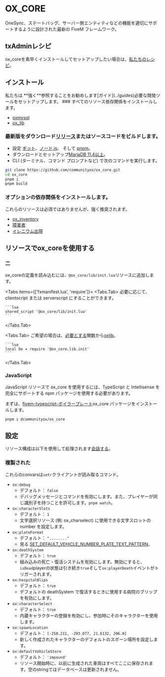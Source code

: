 
# OX_CORE

OneSync、ステートバッグ、サーバー側エンティティなどの機能を適切にサポートするように設計された最新の FiveM フレームワーク。

## txAdminレシピ

ox_coreを素早くインストールしてセットアップしたい場合は、[私たちのレシピ](https://github.com/communityox/txAdminRecipe)。

## インストール

<Callout type="info">
  私たちは
  **強く**参照することをお勧めします[ガイド](../guides)必要な開発ツールをセットアップします。
</Callout>

<Steps>
  ### すべてのリソース依存関係をインストールします。

- [oxmysql](../oxmysql)
- [ox_lib](../ox_lib/)

### 最新版をダウンロード[リリース](https://github.com/communityox/ox_core/releases/latest)またはソースコードをビルドします。

- 設定 [ギット](../guides/git)、[ノード.js](../guides/nodejs)、 そして [pnpm](../guides/pnpm)。
- ダウンロードとセットアップ[MariaDB 11.4以上](https://mariadb.com/downloads/community/community-server/)。
- CLI (ターミナル、コマンド プロンプトなど) で次のコマンドを実行します。

```bash
git clone https://github.com/communityox/ox_core.git
cd ox_core
pnpm i
pnpm build
```

### オプションの依存関係をインストールします。

これらのリソースは必須ではありませんが、強く推奨されます。

- [ox_inventory](../ox_inventory/)
- [障害者](https://github.com/project-error/npwd)
- [イレニウム出現](https://github.com/iLLeniumStudios/illenium-appearance/archive/refs/heads/main.zip)

</Steps>

## リソースでox_coreを使用する

### 二

ox_coreの定義を読み込むには、`@ox_core/lib/init.lua`リソースに追加します。

<Tabs items={['fxmanifest.lua', 'require']}>
  <Tabs.Tab>
    必要に応じて、clientscript または serverscript にすることができます。

    ```lua
    shared_script '@ox_core/lib/init.lua'
    ```

  </Tabs.Tab>

  <Tabs.Tab>
    ご希望の場合は、[必要とする](../ox_lib/Modules/Require/Shared)関数から[oxlib](../ox_lib)。

    ```lua
    local Ox = require '@ox_core.lib.init'
    ```

  </Tabs.Tab>
</Tabs>

### JavaScript

JavaScript リソースで ox_core を使用するには、TypeScript と Intellisense を完全にサポートする npm パッケージを使用する必要があります。

まずは、[fivem-typescript-ボイラープレート](https://github.com/communityox/fivem-typescript-boilerplate)ox_core パッケージをインストールします。

```bash
pnpm i @communityox/ox_core
```

## 設定

リソース構成は以下を使用して処理されます[会話する](https://docs.fivem.net/docs/scripting-reference/convars/)。

### 複製された

これらのconvarsは`setr`クライアントが読み取るコマンド。

- `ox:debug`
  - デフォルト： `false`
  - デバッグメッセージとコマンドを有効にします。また、プレイヤーが同じ識別子を持つことを許可します。`pnpm watch`。
- `ox:characterSlots`
  - デフォルト： `1`
  - 文字選択リソース (例: ox_charselect) に使用できる文字スロットの number を設定します。
- `ox:plateFormat`
  - デフォルト： `"........"`
  - 見る [SET_DEFAULT_VEHICLE_NUMBER_PLATE_TEXT_PATTERN](https://docs.fivem.net/natives/?_0x79780FD2)。
- `ox:deathSystem`
  - デフォルト： `true`
  - 組み込みの死亡・復活システムを有効にします。無効にすると、`isDead`playerの状態は引き続き`true`そして`ox:playerDeath`イベントがトリガーされます。
- `ox:hospitalBlips`
  - デフォルト： `true`
  - デフォルトの deathSystem で復活するときに使用する病院のブリップを有効にします。
- `ox:characterSelect`
  - デフォルト： `true`
  - 内蔵キャラクターの登録を有効にし、参加時にそのキャラクターを使用します。
- `ox:spawnLocation`
  - デフォルト： `[-258.211, -293.077, 21.6132, 206.0]`
  - 新しく作成されたキャラクターのデフォルトのスポーン場所を設定します。
- `ox:defaultVehicleStore`
  - デフォルト： `'impound'`
  - リソース開始時に、以前に生成された車両はすべてここに保存されます。空のstringではデータベースは更新されません。

